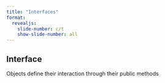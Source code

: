 ```yaml
---
title: "Interfaces"
format:
  revealjs:
    slide-number: c/t
    show-slide-number: all
---
```


## Interface

Objects define their interaction through their public methods